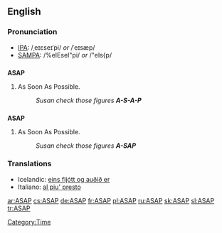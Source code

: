 ==English==

===Pronunciation===
*[[IPA]]: /ˌeɪɛseɪˈpi/ ''or'' /ˈeɪsæp/
*[[SAMPA]]: /%eIEseI"pi/ ''or'' /"eIs{p/

==={{initialism}}===
'''ASAP'''
# As Soon As Possible.
#: ''Susan check those figures '''A-S-A-P''' ''

==={{acronym}}===
'''ASAP'''
# As Soon As Possible.
#: ''Susan check those figures '''A-SAP''' ''

===Translations===
*Icelandic: [[eins fljótt og auðið er]]
*Italiano: [[al piu' presto]]

[[Category:Time]]

[[ar:ASAP]]
[[cs:ASAP]]
[[de:ASAP]]
[[fr:ASAP]]
[[pl:ASAP]]
[[ru:ASAP]]
[[sk:ASAP]]
[[sl:ASAP]]
[[tr:ASAP]]